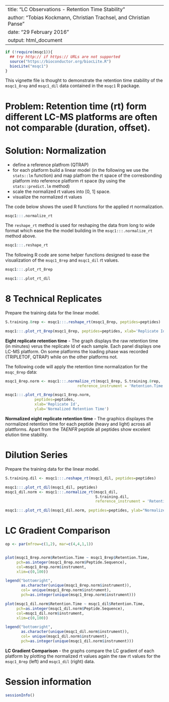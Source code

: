<!--
%\VignetteEngine{knitr::knitr}
%\VignetteIndexEntry{LC Observations - Retention Time Stability}
-->

---
title: "LC Observations - Retention Time Stability"
author: "Tobias Kockmann, Christian Trachsel, and Christian Panse"
date: "29 February 2016"
output: html_document
---

```r
if (!require(msqc1)){
  ## try http:// if https:// URLs are not supported
  source("https://bioconductor.org/biocLite.R")
  biocLite("msqc1")
}
```

This vignette file is thought to demonstrate the retention time stability of the `msqc1_8rep` and `msqc1_dil` data contained in the `msqc1` R package.

# Problem: Retention time (rt) form different LC-MS platforms are often not comparable (duration, offset).

# Solution: Normalization 

- define a reference platfrom (QTRAP)
- for each platform build a linear model (in the following we use the `stats::lm` function) and map platfrom the rt space of the corresbonding platform into reference platform rt space (by using the `stats::predict.lm` method)
- scale the normalized rt values into [0, 1] space.
- visualize the normalized rt values

The code below shows the used R functions for the applied rt normalization.

```r
msqc1:::.normalize_rt
```

The `reshape_rt` method is used for reshaping the data from long to wide format which ease the the model building in the `msqc1:::.normalize_rt` method above.

```r
msqc1:::.reshape_rt
```

The following R code are some helper functions designed to ease the visualization of the `msqc1_8rep` and `msqc1_dil`  rt values.

```r
msqc1:::.plot_rt_8rep

msqc1:::.plot_rt_dil
```


# 8 Technical Replicates

Prepare the training data for the linear model.
```r
S.training.8rep <- msqc1:::.reshape_rt(msqc1_8rep, peptides=peptides)
```


```r
msqc1:::.plot_rt_8rep(msqc1_8rep, peptides=peptides, xlab='Replicate Id')
```
**Eight replicate retention time** - The graph displays the raw retention time (in minutes) verus the replicate Id of each sample. Each panel displays one LC-MS platform. On some platforms the loading phase was recorded (TRIPLETOF, QTRAP) while on the other platforms not.


The following code will apply the retention time normalization for the `msqc_8rep` data:

```r
msqc1_8rep.norm <- msqc1:::.normalize_rt(msqc1_8rep, S.training.8rep, 
                                reference_instrument = 'Retention.Time.QTRAP')

msqc1:::.plot_rt_8rep(msqc1_8rep.norm,
             peptides=peptides,
             xlab='Replicate Id',
             ylab='Normalized Retention Time')
```

**Normalized eight replicate retention time** - The graphics displayes the normalized retention time for each peptide (heavy and light) across all plattforms. Apart from the *TAENFR* peptide all peptides show excelent elution time stability.


# Dilution Series

Prepare the training data for the linear model.
```r
S.training.dil <- msqc1:::.reshape_rt(msqc1_dil, peptides=peptides)
```

```r
msqc1:::.plot_rt_dil(msqc1_dil, peptides)
msqc1_dil.norm <- msqc1:::.normalize_rt(msqc1_dil, 
                                        S.training.dil, 
                                        reference_instrument = 'Retention.Time.QTRAP')

msqc1:::.plot_rt_dil(msqc1_dil.norm, peptides=peptides, ylab="Normalized Retention Time")
```


# LC Gradient Comparison

```r
op <- par(mfrow=c(1,2), mar=c(4,4,1,1))


plot(msqc1_8rep.norm$Retention.Time ~ msqc1_8rep$Retention.Time, 
     pch=as.integer(msqc1_8rep.norm$Peptide.Sequence),
     col=msqc1_8rep.norm$instrument,
     xlim=c(0,100))

legend("bottomright", 
       as.character(unique(msqc1_8rep.norm$instrument)),
       col= unique(msqc1_8rep.norm$instrument), 
       pch=as.integer(unique(msqc1_8rep.norm$instrument)))

plot(msqc1_dil.norm$Retention.Time ~ msqc1_dil$Retention.Time, 
     pch=as.integer(msqc1_dil.norm$Peptide.Sequence),
     col=msqc1_dil.norm$instrument,
     xlim=c(0,100))

legend("bottomright", 
       as.character(unique(msqc1_dil.norm$instrument)),
       col= unique(msqc1_dil.norm$instrument), 
       pch=as.integer(unique(msqc1_dil.norm$instrument)))

```
**LC Gradient Comparison** - the graphs compare the LC gradient of each platform by plotting the normalized rt values again the raw rt values for the  `msqc1_8rep` (left) and `msqc1_dil` (right) data.


# Session information

```r
sessionInfo()
```

